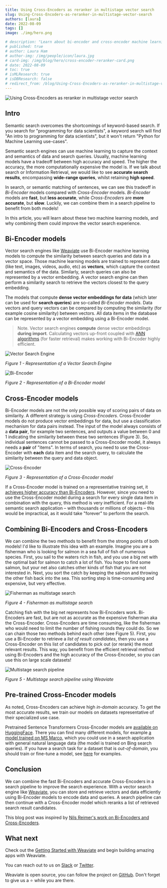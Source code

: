 ```yaml
---
title: Using Cross-Encoders as reranker in multistage vector search
slug: Using-Cross-Encoders-as-reranker-in-multistage-vector-search
authors: [laura] 
date: 2022-08-09
tags: []
image: ./img/hero.png

# description: "Learn about bi-encoder and cross-encoder machine learning models, and why combining them could improve the vector search experience."
# published: true
# author: Laura Ham
# author-img: /img/people/icon/laura.jpg
# card-img: /img/blog/hero/cross-encoder-reranker-card.png
# date: 2022-08-09
# toc: true
# isMLResearch: true
# isDBResearch: false
# redirect_from: /blog/Using-Cross-Encoders-as-reranker-in-multistage-vector-search.html
---
```

![Using Cross-Encoders as reranker in multistage vector search](./img/hero.png)

## Intro

Semantic search overcomes the shortcomings of keyword-based search. If you search for "programming for data scientists", a keyword search will find "An intro to programming for data scientists", but it won't return "Python for Machine Learning use-cases".

<!-- truncate -->

Semantic search engines can use machine learning to capture the context and semantics of data and search queries. Usually, machine learning models have a tradeoff between high accuracy and speed. The higher the accuracy, the more computationally expensive the model is. If we talk about search or Information Retrieval, we would like to see **accurate search results**, encompassing **wide-range queries**, whilst retaining **high speed**. 

In search, or semantic matching of sentences, we can see this tradeoff in *Bi-Encoder* models compared with *Cross-Encoder* models. *Bi-Encoder* models are **fast**, but **less accurate**, while *Cross-Encoders* are **more accurate**, but **slow**. Luckily, we can combine them in a search pipeline to benefit from both models!

In this article, you will learn about these two machine learning models, and why combining them could improve the vector search experience.

## Bi-Encoder models

Vector search engines like [Weaviate](/developers/weaviate/) use Bi-Encoder machine learning models to compute the similarity between search queries and data in a vector space. Those machine learning models are trained to represent data (like text, images, videos, audio, etc) as **vectors**, which capture the context and semantics of the data. Similarly, search queries can also be represented by a vector embedding. A vector search engine can then perform a similarity search to retrieve the vectors closest to the query embedding. 

The models that compute **dense vector embeddings for data** (which later can be used for **search queries**) are so-called *Bi-Encoder models*. Data vectors and query vectors can be compared by computing the similarity (for example cosine similarity) between vectors. All data items in the database can be represented by a vector embedding using a Bi-Encoder model.

> Note. Vector search engines **compute** dense vector embeddings **during import**. Calculating vectors up-front coupled with [ANN algorithms](/developers/weaviate/concepts/vector-index) (for faster retrieval) makes working with Bi-Encoder highly efficient.

![Vector Search Engine](./img/vector-database.png)

*Figure 1 - Representation of a Vector Search Engine*

![Bi-Encoder](./img/bi-encoder.png)

*Figure 2 - Representation of a Bi-Encoder model*

## Cross-Encoder models

Bi-Encoder models are not the only possible way of scoring pairs of data on similarity. A different strategy is using *Cross-Encoders*. Cross-Encoder models do not produce vector embeddings for data, but use a classification mechanism for data pairs instead. The input of the model always consists of a **data pair**, for example two sentences, and outputs a value between 0 and 1 indicating the similarity between these two sentences (Figure 3). So, individual sentences cannot be passed to a Cross-Encoder model, it always needs a **pair** of "items". In terms of search, you need to use the Cross-Encoder with **each** data item and the search query, to calculate the similarity between the query and data object.

![Cross-Encoder](./img/cross-encoder.png)

*Figure 3 - Representation of a Cross-Encoder model*


If a Cross-Encoder model is trained on a representative training set, it [achieves higher accuracy than Bi-Encoders](https://arxiv.org/abs/1908.10084). However, since you need to use the Cross-Encoder model during a search for every single data item in combination with the query, this method is very inefficient. For a real-life semantic search application – with thousands or millions of objects – this would be impractical, as it would take "forever" to perform the search.

## Combining Bi-Encoders and Cross-Encoders

We can combine the two methods to benefit from the strong points of both models! I'd like to illustrate this idea with an example. Imagine you are a fisherman who is looking for salmon in a sea full of fish of numerous species. First, you sail to the waters rich in fish, and you use a big net with the optimal bait for salmon to catch a lot of fish. You hope to find some salmon, but your net also catches other kinds of fish that you are not interested in. Next, you sort the catch by keeping the salmon and throwing the other fish back into the sea. This sorting step is time-consuming and expensive, but very effective.

![Fisherman as multistage search](./img/fisherman.jpg)

*Figure 4 - Fisherman as multistage search*

Catching fish with the big net represents how Bi-Encoders work. Bi-Encoders are fast, but are not as accurate as the expensive fisherman aka the Cross-Encoder. Cross-Encoders are time consuming, like the fisherman who would need to limit the number of fishing rounds they could do. So we can chain those two methods behind each other (see Figure 5). First, you use a Bi-Encoder to retrieve a *list of result candidates*, then you use a Cross-Encoder on this list of candidates to pick out (or rerank) the most relevant results. This way, you benefit from the efficient retrieval method using Bi-Encoders and the high accuracy of the Cross-Encoder, so you can use this on large scale datasets!

![Multistage search pipeline](./img/weaviate-pipeline-long.png)

*Figure 5 - Multistage search pipeline using Weaviate*

## Pre-trained Cross-Encoder models

As noted, Cross-Encoders can achieve high *in-domain* accuracy. To get the most accurate results, we train our models on datasets representative of their specialized use case.

Pretrained Sentence Transformers Cross-Encoder models are [available on HuggingFace](https://huggingface.co/Cross-Encoder). There you can find many different models, for example [a model trained on MS Marco](https://huggingface.co/cross-encoder/mmarco-mMiniLMv2-L12-H384-v1), which you could use in a search application with general natural language data (the model is trained on Bing search queries). If you have a search task for a dataset that is *out-of-domain*, you should train or fine-tune a model, see [here](https://www.sbert.net/examples/training/cross-encoder/README.html) for examples.

## Conclusion

We can combine the fast Bi-Encoders and accurate Cross-Encoders in a search pipeline to improve the search experience. With a vector search engine like [Weaviate](/), you can store and retrieve vectors and data efficiently using Bi-Encoder models to encode data and queries. A search pipeline can then continue with a Cross-Encoder model which reranks a list of retrieved search result candidates.

This blog post was inspired by [Nils Reimer's work on Bi-Encoders and Cross-Encoders](https://www.sbert.net/examples/applications/cross-encoder/README.html).


## What next
Check out the [Getting Started with Weaviate](/developers/weaviate/quickstart) and begin building amazing apps with Weaviate.

You can reach out to us on [Slack](https://join.slack.com/t/weaviate/shared_invite/zt-goaoifjr-o8FuVz9b1HLzhlUfyfddhw) or [Twitter](https://twitter.com/weaviate_io).

Weaviate is open source, you can follow the project on [GitHub](https://github.com/semi-technologies/weaviate). Don't forget to give us a ⭐️ while you are there.
